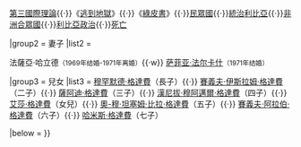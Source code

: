 {{Navbox
|name = Muammar Gaddafi
|title = [[穆阿迈尔·卡扎菲]] 
|titlestyle = background:#8dd49f;
|groupstyle = background:#8dd49f;
|abovestyle = background:#8dd49f;
|belowstyle = background:#8dd49f;
|image    = [[File:Muammar al-Gaddafi 1-1.jpg|80px|Muammar Gaddafi]]
|above = <!--[[Portal:利比亞|利比亞主題首頁]]-->

|group1 = 政治
|list1 = [[利比亚绿色革命|革命]]{{·}}[[三个世界模式|第三國際理論]]{{·}}《[[卡扎菲|逃到地獄]]》{{·}}《[[綠皮書 (利比亞)|綠皮書]]》{{·}}[[阿拉伯利比亚民众国|民眾國]]{{·}}[[卡扎菲治下的利比亚|統治利比亞]]{{·}}[[非洲合眾國]]{{·}}[[利比亚全国过渡委员会|利比亞政治]]{{·}}[[穆阿迈尔·卡扎菲之死|死亡]]

|group2 = 妻子
|list2 = <div>
法薩亞·哈立德<small>（1969年结婚-1971年离婚）</small>{{·w}}
[[萨菲亚·法尔卡什]]<small>（1971年结婚）</small>
</div>

|group3 = 兒女
|list3 = [[穆罕默德·格達費]]（長子）{{·}} [[赛义夫·伊斯兰·卡扎菲|賽義夫·伊斯拉姆·格達費]]（二子）{{·}} [[薩阿迪·格達費]]（三子）{{·}} [[漢尼拔·穆阿邁爾·格達費]]（四子）{{·}} [[艾莎·格達費]]（女兒）{{·}} [[奥-穆·坦塞姆·比拉·卡扎菲|奧-穆·坦塞姆·比拉·格達費]]（五子）{{·}} [[赛义夫·阿拉伯·卡扎菲|賽義夫·阿拉伯·格達費]]（六子）{{·}} [[哈米斯·卡扎菲|哈米斯·格達費]]（七子）

|below  = 
}}<noinclude>
[[Category:穆阿邁爾·格達費家族| ]]

</noinclude>